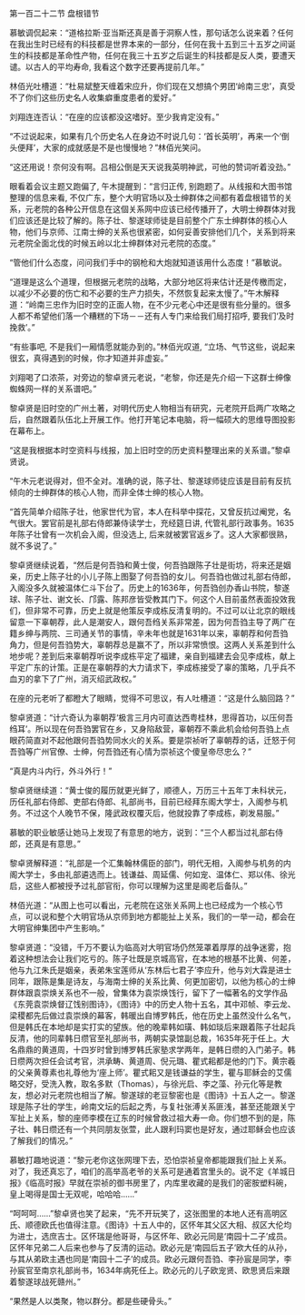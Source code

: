 

第一百二十二节 盘根错节

慕敏调侃起来：“道格拉斯·亚当斯还真是善于洞察人性，那句话怎么说来着？任何在我出生时已经有的科技都是世界本来的一部分，任何在我十五到三十五岁之间诞生的科技都是革命性产物，任何在我三十五岁之后诞生的科技都是反人类，要遭天谴。以古人的平均寿命, 我看这个数字还要再提前几年。”

林佰光吐槽道：“杜易斌整天缠着宋应升，你们现在又想搞个男团‘岭南三忠’，真受不了你们这些历史名人收集癖重度患者的爱好。”

刘翔连连否认：“在座的应该都没这嗜好。至少我肯定没有。”

“不过说起来，如果有几个历史名人在身边不时说几句：‘首长英明’，再来一个‘倒头便拜’，大家的成就感是不是也慢慢地？”林佰光笑问。

“这还用说！奈何没有啊。吕相公倒是天天说我英明神武，可他的赞词听着没劲。”

眼看着会议主题又跑偏了, 午木提醒到：“言归正传, 别跑题了。从线报和大图书馆整理的信息来看, 不仅广东，整个大明官场以及士绅群体之间都有着盘根错节的关系，元老院的各种公开信息在这個关系网中应该已经传播开了，大明士绅群体对我们应该还是比较了解的。陈子壮、黎遂球师徒是目前整个广东士绅群体的核心人物，他们与京师、江南士绅的关系也很紧密，如何妥善安排他们几个，关系到将来元老院全面北伐的时候五岭以北士绅群体对元老院的态度。”

“管他们什么态度，问问我们手中的钢枪和大炮就知道该用什么态度！”慕敏说。

“道理是这么个道理，但根据元老院的战略，大部分地区将来估计还是传檄而定，以减少不必要的伤亡和不必要的生产力损失，不然恢复起来太慢了。”午木解释道：“岭南三忠作为旧时空的正面人物，在不少元老心中还是很有些分量的。很多人都不希望他们落一个糟糕的下场－－还有人专门来给我们局打招呼, 要我们‘及时挽救’。”

“有些事吧, 不是我们一厢情愿就能办到的。”林佰光叹道, “立场、气节这些，说起来很玄，真得遇到的时候，你才知道并非虚妄。”

刘翔喝了口浓茶，对旁边的黎卓贤元老说，“老黎，你还是先介绍一下这群士绅像蜘蛛网一样的关系谱吧。”

黎卓贤是旧时空的广州土著，对明代历史人物相当有研究，元老院开启两广攻略之后，自然跟着队伍北上开展工作。他打开笔记本电脑，将一幅硕大的思维导图投影在幕布上。

“这是我根据本时空资料与线报，加上旧时空的历史资料整理出来的关系谱。”黎卓贤说。

“午木元老说得对，但不全对。准确的说，陈子壮、黎遂球师徒应该是目前有反抗倾向的士绅群体的核心人物，而非全体士绅的核心人物。

“首先简单介绍陈子壮，他家世代为官，本人在科举中探花，又曾反抗过阉党，名气很大。罢官前是礼部右侍郎兼侍读学士，充经筵日讲, 代管礼部行政事务。1635年陈子壮曾有一次机会入阁，但没选上, 后来就被罢官返乡了。这人大家都很熟，就不多说了。”

黎卓贤继续说着，“然后是何吾驺和黄士俊，何吾驺跟陈子壮是街坊，将来还是姻亲，历史上陈子壮的小儿子陈上图娶了何吾驺的女儿。何吾驺也做过礼部右侍郎，入阁没多久就被温体仁斗下台了。历史上的1636年，何吾驺创办香山书院，黎遂球、陈子壮、谢文长、邝露、陈邦彦皆受教其门下。何这个人目前虽然表面投效我们，但非常不可靠，历史上就是他策反李成栋反清复明的。不过可以让北京的眼线留意一下辜朝荐，此人是潮安人，跟何吾绉关系非常差，因为何吾驺主导了两广在籍乡绅与两院、三司通关节的事情，辛未年也就是1631年以来，辜朝荐和何吾驺角力，但是何吾驺势大，辜朝荐总是赢不了，所以非常愤恨。这两人关系差到什么地步呢？差到后来辜朝荐听说李成栋平定了福建，亲自到福建去会见李成栋，献上平定广东的计策。正是在辜朝荐的大力请求下，李成栋接受了辜的策略，几乎兵不血刃的拿下了广州，消灭绍武政权。”

在座的元老听了都瞪大了眼睛，觉得不可思议，有人吐槽道：“这是什么脑回路？”

黎卓贤道：“计六奇认为辜朝荐‘极言三月内可直达西粤桂林，思得首功，以压何吾绉耳’。所以现在何吾驺罢官在乡，又身陷敌营，辜朝荐不乘此机会给何吾驺上点眼药简直对不起他跟何吾驺势同水火的关系。要是崇祯听了辜朝荐的话，迁怒于何吾驺等广州官僚、士绅，何吾驺还有心情为崇祯这个傻皇帝尽忠么？”

“真是内斗内行，外斗外行！”

黎卓贤继续道：“黄士俊的履历就更光鲜了，顺德人，万历三十五年丁未科状元，历任礼部右侍郎、吏部右侍郎、礼部尚书，目前已经拜东阁大学士，入阁参与机务。不过这个人晚节不保，隆武政权覆灭后，他就投靠了李成栋，剃发易服。”

慕敏的职业敏感让她马上发现了有意思的地方，说到：“三个人都当过礼部右侍郎，还真是有意思。”

黎卓贤解释道：“礼部是一个汇集翰林儒臣的部门，明代无相，入阁参与机务的内阁大学士，多由礼部遴选而上。钱谦益、周延儒、何如宠、温体仁、郑以伟、徐光启，这些人都被授予过礼部官衔，你可以理解为这里是阁老后备队。”

林佰光道：“从图上也可以看出，元老院在这张关系网上也已经成为一个核心节点，可以说和整个大明官场从京师到地方都能扯上关系，我们的一举一动，都会在大明官绅集团中产生影响。”

黎卓贤道：“没错，千万不要认为临高对大明官场仍然笼罩着厚厚的战争迷雾，抱着这种想法会让我们吃亏的。陈子壮既是京城高官，在本地的根基不比黄、何差，他与九江朱氏是姻亲，表弟朱宝莲师从‘东林后七君子’李应升，他与刘大霖是进士同年，跟陈是集是诗友，与海南士绅的关系比黄、何更加密切，以他为核心的士绅群体跟袁崇焕关系也不一般，曾集体为袁崇焕饯行，留下了一幅著名的文学作品《东莞袁崇焕督辽饯别图诗》，《图诗》中的历史人物十五名，其中邓帧、李云龙、梁稷都先后做过袁崇焕的幕客，韩暖出自博罗韩氏，他在历史上虽然没什么名气，但是韩氏在本地却是实打实的望族。他的晚辈韩如璜、韩如琰后来跟着陈子壮起兵反清，他的同辈韩日缵官至礼部尚书，两朝实录馆副总裁，1635年死于任上。大名鼎鼎的黄道周，十四岁时曾到博罗韩氏家塾求学两年，是韩日缵的入门弟子。韩日缵两次担任会试考官，洪承畴、黄道周、倪元璐、瞿式耜都是他的门下。黄宗羲的父亲黄尊素也礼尊他为‘座上师’。瞿式耜又是钱谦益的学生，瞿与耶稣会的艾儒略交好，受洗入教，取名多默（Thomas），与徐光启、李之藻、孙元化等是教友，想必对元老院也相当了解。黎遂球的老豆黎密也是《图诗》十五人之一。黎遂球是陈子壮的学生，岭南文坛的后起之秀，与复社张溥关系匪浅，甚至还能跟关宁军扯上关系，黎的座师李模在辽东的时候曾救过祖大寿一命。你们想不到的是，陈子壮、韩日缵还有一个共同朋友张萱，此人跟利玛窦也是好友，通过耶稣会也应该了解我们的情况。”

慕敏打趣地说道：“黎元老你这张网理下去，恐怕崇祯皇帝都能跟我们扯上关系。对了，我还真忘了，咱们的高举高老爷的关系可是通着宫里头的。说不定《羊城日报》《临高时报》早就在崇祯的御书房里了，内库里收藏的是我们的密胺塑料碗，皇上喝得是国士无双呢，哈哈哈……”

“呵呵呵……”黎卓贤也笑了起来，“先不开玩笑了，这张图里的本地人还有高明区氏、顺德欧氏也值得注意。《图诗》十五人中的，区怀年其父区大相、叔区大伦均为进士，选庶吉士。区怀瑞是他哥哥，与区怀年、欧必元同是‘南园十二子’成员。区怀年兄弟二人后来也参与了反清的运动。欧必元是‘南园后五子’欧大任的从孙，与其从弟欧主遇也同是‘南园十二子’的成员。欧必元跟何吾驺、李孙宸是同学，李孙宸官至南京礼部尚书，1634年病死任上。欧必元的儿子欧宠贤、欧思贤后来跟着黎遂球战死赣州。”

“果然是人以类聚，物以群分。都是些硬骨头。”

